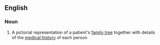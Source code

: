 ==English==

===Noun===
{{wikipedia}}
{{en-noun}}

# {{context|medicine|lang=en}} A pictorial representation of a patient's [[family tree]] together with details of the [[medical history]] of each person
